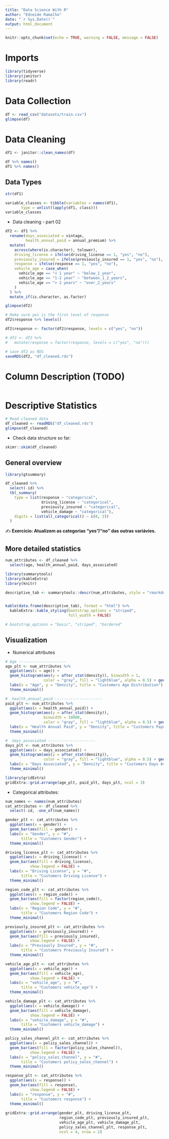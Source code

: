 ```yaml
---
title: "Data Science With R"
author: "Edneide Ramalho"
date: "`r Sys.Date()`"
output: html_document
---
```


```r
knitr::opts_chunk$set(echo = TRUE, warning = FALSE, message = FALSE)
```

# Imports

```r
library(tidyverse)
library(janitor)
library(readr)
```

# Data Collection

```r
df <- read_csv("datasets/train.csv")
glimpse(df)
```

# Data Cleaning

```r
df1 <- janitor::clean_names(df) 

```

```r
df %>% names() 
df1 %>% names()
```

## Data Types

```r
str(df1)
```

```r
variable_classes <- tibble(variables = names(df1),
       type = unlist(lapply(df1, class)))
variable_classes
```

-   Data cleaning - part 02

```r
df2 <- df1 %>% 
  rename(days_associated = vintage, 
         health_annual_paid = annual_premium) %>% 
  mutate(
    across(where(is.character), tolower),
    driving_license = ifelse(driving_license == 1, "yes", "no"),
    previously_insured = ifelse(previously_insured == 1, "yes", "no"),
    response = ifelse(response == 1, "yes", "no"),
    vehicle_age = case_when(
      vehicle_age == "< 1 year" ~ "below_1_year",
      vehicle_age == "1-2 year" ~ "between_1_2_years",
      vehicle_age == "> 2 years" ~ "over_2_years"
    )
  ) %>% 
  mutate_if(is.character, as.factor)
```

```r
glimpse(df2)
```

```r
# Make sure yes is the first level of response
df2$response %>% levels()

df2$response <- factor(df2$response, levels = c("yes", "no")) 

# df2 <- df2 %>% 
#   mutate(response = factor(response, levels = c("yes", "no")))
```

```r
# save df2 as RDS
saveRDS(df2, "df_cleaned.rds")
```

# Column Description (TODO)

```r

```

# Descriptive Statistics

```r
# Read cleaned data
df_cleaned <- readRDS("df_cleaned.rds")
glimpse(df_cleaned)
```

-   Check data structure so far:

```r
skimr::skim(df_cleaned)
```

## General overview

```r
library(gtsummary)

df_cleaned %>% 
  select(-id) %>% 
  tbl_summary(
    type = list(response ~ "categorical",
                driving_license ~ "categorical", 
                previously_insured ~ "categorical",
                vehicle_damage ~ "categorical"),
    digits = list(all_categorical() ~ c(0, 2))
  )
```

✍️ **Exercício: Atualizem as categorias "yes"/"no" das outras variávies.**

## More detailed statistics

```r
num_attributes <- df_cleaned %>% 
  select(age, health_annual_paid, days_associated)
```

```r
library(summarytools)
library(kableExtra)
library(knitr)

descriptive_tab <- summarytools::descr(num_attributes, style = "rmarkdown") %>% round(2)


kable(data.frame(descriptive_tab), format = "html") %>% 
  kableExtra::kable_styling(bootstrap_options = "striped",
                            full_width = FALSE)

# bootstrap_options = "basic", "striped", "bordered"
```

## Visualization

-   Numerical attributes

```r
# Age ---------------------
age_plt <- num_attributes %>% 
  ggplot(aes(x = age)) + 
  geom_histogram(aes(y = after_stat(density)), binwidth = 1,
                 color = "gray", fill = "lightblue", alpha = 0.5) + geom_density(color = "blue") +
  labs(x = "Age", y = "Density", title = "Customers Age Distribution") +
  theme_minimal()

#  health_annual_paid ---------------------
paid_plt <- num_attributes %>% 
  ggplot(aes(x = health_annual_paid)) + 
  geom_histogram(aes(y = after_stat(density)),
                 binwidth = 10000,
                 color = "gray", fill = "lightblue", alpha = 0.5) + geom_density(color = "blue") +
  labs(x = "Health Annual Paid", y = "Density", title = "Customers Payments Distribution") +
  theme_minimal()

#  days_associated ---------------------
days_plt <- num_attributes %>% 
  ggplot(aes(x = days_associated)) + 
  geom_histogram(aes(y = after_stat(density)),
                 color = "gray", fill = "lightblue", alpha = 0.5) + geom_density(color = "blue") +
  labs(x = "Days Associated", y = "Density", title = "Customers Days Associated Distribution") +
  theme_minimal()

library(gridExtra)
gridExtra::grid.arrange(age_plt, paid_plt, days_plt, ncol = 3)
```

-   Categorical attributes:

```r
num_names <- names(num_attributes)
cat_attributes <- df_cleaned %>% 
  select(-id, -one_of(num_names)) 
```

```r
gender_plt <- cat_attributes %>% 
  ggplot(aes(x = gender)) +
  geom_bar(aes(fill = gender)) +
  labs(x = "Gender", y = "#", 
       title = "Customers Gender") +
  theme_minimal()

driving_license_plt <- cat_attributes %>% 
  ggplot(aes(x = driving_license)) +
  geom_bar(aes(fill = driving_license),
           show.legend = FALSE) +
  labs(x = "Driving License", y = "#", 
       title = "Customers Driving License") +
  theme_minimal()

region_code_plt <- cat_attributes %>% 
  ggplot(aes(x = region_code)) +
  geom_bar(aes(fill = factor(region_code)),
           show.legend = FALSE) +
  labs(x = "Region Code", y = "#", 
       title = "Customers Region Code") +
  theme_minimal()

previously_insured_plt <- cat_attributes %>% 
  ggplot(aes(x = previously_insured)) +
  geom_bar(aes(fill = previously_insured),
           show.legend = FALSE) +
  labs(x = "Previously Insured", y = "#", 
       title = "Customers Previously Insured") +
  theme_minimal()

vehicle_age_plt <- cat_attributes %>% 
  ggplot(aes(x = vehicle_age)) +
  geom_bar(aes(fill = vehicle_age),
           show.legend = FALSE) +
  labs(x = "vehicle_age", y = "#", 
       title = "Customers vehicle_age") +
  theme_minimal()

vehicle_damage_plt <- cat_attributes %>% 
  ggplot(aes(x = vehicle_damage)) +
  geom_bar(aes(fill = vehicle_damage),
           show.legend = FALSE) +
  labs(x = "vehicle_damage", y = "#", 
       title = "Customers vehicle_damage") +
  theme_minimal()

policy_sales_channel_plt <- cat_attributes %>% 
  ggplot(aes(x = policy_sales_channel)) +
  geom_bar(aes(fill = factor(policy_sales_channel)),
           show.legend = FALSE) +
  labs(x = "policy_sales_channel", y = "#", 
       title = "Customers policy_sales_channel") +
  theme_minimal()

response_plt <- cat_attributes %>% 
  ggplot(aes(x = response)) +
  geom_bar(aes(fill = response),
           show.legend = FALSE) +
  labs(x = "response", y = "#", 
       title = "Customers response") +
  theme_minimal()       
   
gridExtra::grid.arrange(gender_plt, driving_license_plt,
                        region_code_plt, previously_insured_plt,
                        vehicle_age_plt, vehicle_damage_plt, 
                        policy_sales_channel_plt, response_plt,
                        ncol = 4, nrow = 2)
```
